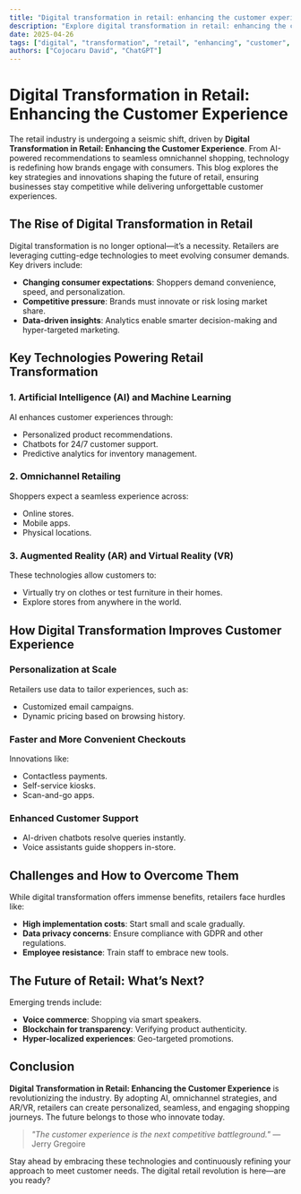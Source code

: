 ```yaml
---
title: "Digital transformation in retail: enhancing the customer experience"
description: "Explore digital transformation in retail: enhancing the customer experience in this detailed guide, offering insights, strategies, and practical tips to enhance your understanding and application of the topic."
date: 2025-04-26
tags: ["digital", "transformation", "retail", "enhancing", "customer", "experience"]
authors: ["Cojocaru David", "ChatGPT"]
---
```


# Digital Transformation in Retail: Enhancing the Customer Experience  

The retail industry is undergoing a seismic shift, driven by **Digital Transformation in Retail: Enhancing the Customer Experience**. From AI-powered recommendations to seamless omnichannel shopping, technology is redefining how brands engage with consumers. This blog explores the key strategies and innovations shaping the future of retail, ensuring businesses stay competitive while delivering unforgettable customer experiences.  

## The Rise of Digital Transformation in Retail  

Digital transformation is no longer optional—it’s a necessity. Retailers are leveraging cutting-edge technologies to meet evolving consumer demands. Key drivers include:  

- **Changing consumer expectations**: Shoppers demand convenience, speed, and personalization.  
- **Competitive pressure**: Brands must innovate or risk losing market share.  
- **Data-driven insights**: Analytics enable smarter decision-making and hyper-targeted marketing.  

## Key Technologies Powering Retail Transformation  

### 1. Artificial Intelligence (AI) and Machine Learning  
AI enhances customer experiences through:  
- Personalized product recommendations.  
- Chatbots for 24/7 customer support.  
- Predictive analytics for inventory management.  

### 2. Omnichannel Retailing  
Shoppers expect a seamless experience across:  
- Online stores.  
- Mobile apps.  
- Physical locations.  

### 3. Augmented Reality (AR) and Virtual Reality (VR)  
These technologies allow customers to:  
- Virtually try on clothes or test furniture in their homes.  
- Explore stores from anywhere in the world.  

## How Digital Transformation Improves Customer Experience  

### Personalization at Scale  
Retailers use data to tailor experiences, such as:  
- Customized email campaigns.  
- Dynamic pricing based on browsing history.  

### Faster and More Convenient Checkouts  
Innovations like:  
- Contactless payments.  
- Self-service kiosks.  
- Scan-and-go apps.  

### Enhanced Customer Support  
- AI-driven chatbots resolve queries instantly.  
- Voice assistants guide shoppers in-store.  

## Challenges and How to Overcome Them  

While digital transformation offers immense benefits, retailers face hurdles like:  

- **High implementation costs**: Start small and scale gradually.  
- **Data privacy concerns**: Ensure compliance with GDPR and other regulations.  
- **Employee resistance**: Train staff to embrace new tools.  

## The Future of Retail: What’s Next?  

Emerging trends include:  
- **Voice commerce**: Shopping via smart speakers.  
- **Blockchain for transparency**: Verifying product authenticity.  
- **Hyper-localized experiences**: Geo-targeted promotions.  

## Conclusion  

**Digital Transformation in Retail: Enhancing the Customer Experience** is revolutionizing the industry. By adopting AI, omnichannel strategies, and AR/VR, retailers can create personalized, seamless, and engaging shopping journeys. The future belongs to those who innovate today.  

> *"The customer experience is the next competitive battleground."* — Jerry Gregoire  

Stay ahead by embracing these technologies and continuously refining your approach to meet customer needs. The digital retail revolution is here—are you ready?
